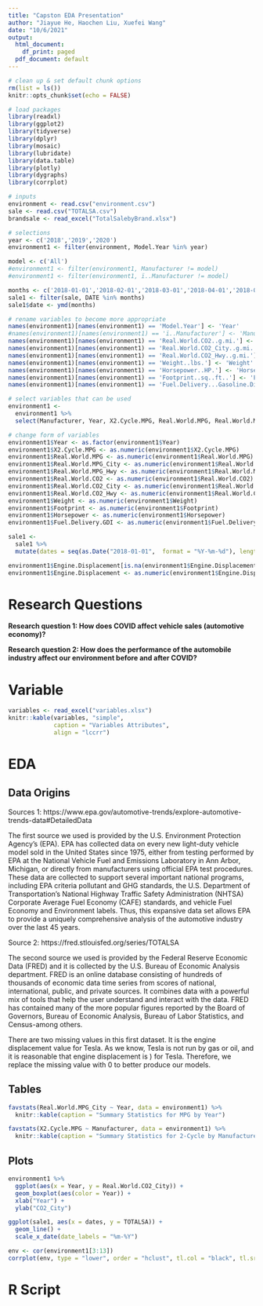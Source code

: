 ```yaml
---
title: "Capston EDA Presentation"
author: "Jiayue He, Haochen Liu, Xuefei Wang"
date: "10/6/2021"
output:
  html_document:
    df_print: paged
  pdf_document: default
---
```


```r

# clean up & set default chunk options
rm(list = ls())
knitr::opts_chunk$set(echo = FALSE)

# load packages
library(readxl)
library(ggplot2)
library(tidyverse)
library(dplyr)
library(mosaic)
library(lubridate)
library(data.table)
library(plotly)
library(dygraphs)
library(corrplot)

# inputs
environment <- read.csv("environment.csv")
sale <- read.csv("TOTALSA.csv")
brandsale <- read_excel("TotalSalebyBrand.xlsx")
```



```r
# selections 
year <- c('2018','2019','2020')
environment1 <- filter(environment, Model.Year %in% year)

model <- c('All')
#environment1 <- filter(environment1, Manufacturer != model)
#environment1 <- filter(environment1, ï..Manufacturer != model)

months <- c('2018-01-01','2018-02-01','2018-03-01','2018-04-01','2018-05-01','2018-06-01','2018-07-01','2018-08-01','2018-09-01','2018-10-01','2018-11-01','2018-12-01','2019-01-01','2019-02-01','2019-03-01','2019-04-01','2019-05-01','2019-06-01','2019-07-01','2019-08-01','2019-09-01','2019-10-01','2019-11-01','2019-12-01','2020-01-01','2020-02-01','2020-03-01','2020-04-01','2020-05-01','2020-06-01','2020-07-01','2020-08-01','2020-09-01','2020-10-01','2020-11-01','2020-12-01')
sale1 <- filter(sale, DATE %in% months)
sale1$date <- ymd(months)

# rename variables to become more appropriate
names(environment1)[names(environment1) == 'Model.Year'] <- 'Year'
#names(environment1)[names(environment1) == 'ï..Manufacturer'] <- 'Manufacturer'
names(environment1)[names(environment1) == 'Real.World.CO2..g.mi.'] <- 'Real.World.CO2'
names(environment1)[names(environment1) == 'Real.World.CO2_City..g.mi.'] <- 'Real.World.CO2_City'
names(environment1)[names(environment1) == 'Real.World.CO2_Hwy..g.mi.'] <- 'Real.World.CO2_Hwy'
names(environment1)[names(environment1) == 'Weight..lbs.'] <- 'Weight'
names(environment1)[names(environment1) == 'Horsepower..HP.'] <- 'Horsepower'
names(environment1)[names(environment1) == 'Footprint..sq..ft..'] <- 'Footprint'
names(environment1)[names(environment1) == 'Fuel.Delivery...Gasoline.Direct.Injection..GDI.'] <- 'Fuel.Delivery.GDI'

# select variables that can be used 
environment1 <- 
  environment1 %>%
  select(Manufacturer, Year, X2.Cycle.MPG, Real.World.MPG, Real.World.MPG_City, Real.World.MPG_Hwy, Real.World.CO2, Real.World.CO2_City, Real.World.CO2_Hwy, Weight, Footprint, Horsepower, Fuel.Delivery.GDI, Engine.Displacement)

# change form of variables 
environment1$Year <- as.factor(environment1$Year)
environment1$X2.Cycle.MPG <- as.numeric(environment1$X2.Cycle.MPG)
environment1$Real.World.MPG <- as.numeric(environment1$Real.World.MPG)
environment1$Real.World.MPG_City <- as.numeric(environment1$Real.World.MPG_City)
environment1$Real.World.MPG_Hwy <- as.numeric(environment1$Real.World.MPG_Hwy)
environment1$Real.World.CO2 <- as.numeric(environment1$Real.World.CO2)
environment1$Real.World.CO2_City <- as.numeric(environment1$Real.World.CO2_City)
environment1$Real.World.CO2_Hwy <- as.numeric(environment1$Real.World.CO2_Hwy)
environment1$Weight <- as.numeric(environment1$Weight)
environment1$Footprint <- as.numeric(environment1$Footprint)
environment1$Horsepower <- as.numeric(environment1$Horsepower)
environment1$Fuel.Delivery.GDI <- as.numeric(environment1$Fuel.Delivery.GDI)

sale1 <- 
  sale1 %>%
  mutate(dates = seq(as.Date("2018-01-01",  format = "%Y-%m-%d"), length.out = 36, by = "month"))

environment1$Engine.Displacement[is.na(environment1$Engine.Displacement)] <- 0 
environment1$Engine.Displacement <- as.numeric(environment1$Engine.Displacement)
```

# Research Questions

**Research question 1: How does COVID affect vehicle sales (automotive economy)?**
 
**Research question 2: How does the performance of the automobile industry affect our environment before and after COVID?**

# Variable
```r
variables <- read_excel("variables.xlsx")
knitr::kable(variables, "simple", 
             caption = "Variables Attributes",
             align = "lccrr")
```


# EDA
## Data Origins
Sources 1: https://www.epa.gov/automotive-trends/explore-automotive-trends-data#DetailedData

The first source we used is provided by the U.S. Environment Protection Agency’s (EPA). EPA has collected data on every new light-duty vehicle model sold in the United States since 1975, either from testing performed by EPA at the National Vehicle Fuel and Emissions Laboratory in Ann Arbor, Michigan, or directly from manufacturers using official EPA test procedures. These data are collected to support several important national programs, including EPA criteria pollutant and GHG standards, the U.S. Department of Transportation’s National Highway Traffic Safety Administration (NHTSA) Corporate Average Fuel Economy (CAFE) standards, and vehicle Fuel Economy and Environment labels. Thus, this expansive data set allows EPA to provide a uniquely comprehensive analysis of the automotive industry over the last 45 years.

Source 2: https://fred.stlouisfed.org/series/TOTALSA

The second source we used is provided by the Federal Reserve Economic Data (FRED) and it is collected by the U.S. Bureau of Economic Analysis department. FRED is an online database consisting of hundreds of thousands of economic data time series from scores of national, international, public, and private sources. It combines data with a powerful mix of tools that help the user understand and interact with the data. FRED has contained many of the more popular figures reported by the Board of Governors, Bureau of Economic Analysis, Bureau of Labor Statistics, and Census-among others. 

There are two missing values in this first dataset. It is the engine displacement value for Tesla. As we know, Tesla is not run by gas or oil, and it is reasonable that engine displacement is ) for Tesla. Therefore, we replace the missing value with 0 to better produce our models.

## Tables
```r
favstats(Real.World.MPG_City ~ Year, data = environment1) %>% 
  knitr::kable(caption = "Summary Statistics for MPG by Year")
```
```r
favstats(X2.Cycle.MPG ~ Manufacturer, data = environment1) %>% 
  knitr::kable(caption = "Summary Statistics for 2-Cycle by Manufacturer")
```

\pagebreak
## Plots
```r
environment1 %>%
  ggplot(aes(x = Year, y = Real.World.CO2_City)) + 
  geom_boxplot(aes(color = Year)) + 
  xlab("Year") + 
  ylab("CO2_City")
```
```r


ggplot(sale1, aes(x = dates, y = TOTALSA)) + 
  geom_line() + 
  scale_x_date(date_labels = "%m-%Y") 
```
```r
env <- cor(environment1[3:13])
corrplot(env, type = "lower", order = "hclust", tl.col = "black", tl.srt = 45)
```


# R Script
```r

```













































































